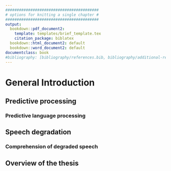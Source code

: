 ```yaml
---
#########################################
# options for knitting a single chapter #
#########################################
output:
  bookdown::pdf_document2:
    template: templates/brief_template.tex
    citation_package: biblatex
  bookdown::html_document2: default
  bookdown::word_document2: default
documentclass: book
#bibliography: [bibliography/references.bib, bibliography/additional-references.bib]
---
```


# General Introduction

\minitoc <!-- this will include a mini table of contents-->

<!-- # Introduction {.unnumbered} -->

<!-- ```{=tex} -->
<!-- \adjustmtc -->
<!-- \markboth{Introduction}{} -->
<!-- ``` -->
<!-- For PDF output, include these two LaTeX commands after unnumbered chapter headings, otherwise the mini table of contents and the running header will show the previous chapter -->

## Predictive processing

### Predictive language processing

## Speech degradation

### Comprehension of degraded speech

## Overview of the thesis

